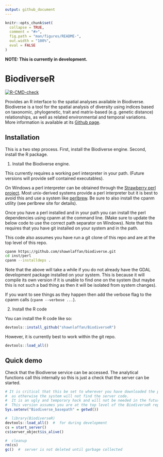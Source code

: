 ```yaml
---
output: github_document
---
```


<!-- README.md is generated from README.Rmd. Please edit that file -->

```r
knitr::opts_chunk$set(
  collapse = TRUE,
  comment = "#>",
  fig.path = "man/figures/README-",
  out.width = "100%",
  eval = FALSE
)
```

**NOTE: This is currently in development. **

# BiodiverseR    

<!-- badges: start -->
[![R-CMD-check](https://github.com/shawnlaffan/Biodiverse-R/actions/workflows/R-CMD-check.yaml/badge.svg)](https://github.com/shawnlaffan/Biodiverse-R/actions/workflows/R-CMD-check.yaml)
<!-- badges: end -->

Provides an R interface to the spatial analyses available in Biodiverse. Biodiverse 
is a tool for the spatial analysis of diversity using indices based on taxonomic, 
phylogenetic, trait and matrix-based (e.g. genetic distance) relationships, 
as well as related environmental and temporal variations. More information is 
available at its [Github page](https://github.com/shawnlaffan/biodiverse).

## Installation

This is a two step process.  First, install the Biodiverse engine.  Second, install the R package.  

1. Install the Biodiverse engine. 

This currently requires a working perl interpreter in your path.
(Future versions will provide self contained executables).

On Windows a perl interpreter can be obtained through the [Strawberry perl project](https://strawberryperl.com/releases.html).
Most unix-derived systems provide a perl interpreter but it is best to avoid this and use
a system like [perlbrew](https://perlbrew.pl/).  Be sure to also install the cpanm utility (see
perlbrew site for details).  

Once you have a perl installed and in your path you can install the perl dependencies using
cpanm at the command line.  (Make sure to update the below code to use the correct path separator
on Windows).  Note that this requires that you have git installed on your system and in the path.

This code also assumes you have run a git clone of this repo and are at the top level of this repo.


``` bash
cpanm https://github.com/shawnlaffan/biodiverse.git
cd inst/perl
cpanm --installdeps .
```

Note that the above will take a while if you do not already have the GDAL development
package installed on your system.  This is because it will compile its own version if
it is unable to find one on the system (but maybe this is not such a bad thing as then
it will be isolated from system changes).

If you want to see things as they happen then add the verbose flag to the cpanm calls (```cpanm --verbose ...```).

2. Install the R code


You can install the R code like so:

``` r
devtools::install_github("shawnlaffan/BiodiverseR")
```

However, it is currently best to work within the git repo.  

```r
devtools::load_all()
```
  
## Quick demo

Check that the Biodiverse service can be accessed.  The analytical functions
call this internally so this is just a check that the server can be started.

```r
# It is critical that this be set to wherever you have downloaded the package 
#  as otherwise the system will not find the server code.  
#  It is an ugly and temporary hack and will not be needed in the future.
#  This version assumes you are at the top level of the BiodiverseR repository.  
Sys.setenv("Biodiverse_basepath" = getwd())

#  library(BiodiverseR)
devtools::load_all()  #  for during development 
cs = start_server()
cs$server_object$is_alive()

#  cleanup
rm(cs)
gc()  #  server is not deleted until garbage collected
```
